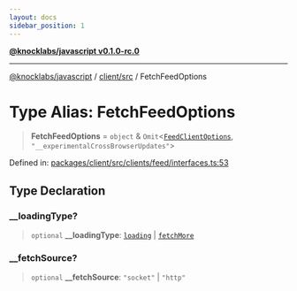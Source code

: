 ```yaml
---
layout: docs
sidebar_position: 1
---
```


[**@knocklabs/javascript v0.1.0-rc.0**](../../../index.mdx)

***

[@knocklabs/javascript](../../../modules.mdx) / [client/src](../index.mdx) / FetchFeedOptions

# Type Alias: FetchFeedOptions

> **FetchFeedOptions** = `object` & `Omit`\<[`FeedClientOptions`](../interfaces/FeedClientOptions.mdx), `"__experimentalCrossBrowserUpdates"`\>

Defined in: [packages/client/src/clients/feed/interfaces.ts:53](https://github.com/knocklabs/javascript/blob/main/packages/client/src/clients/feed/interfaces.ts#L53)

## Type Declaration

### \_\_loadingType?

> `optional` **\_\_loadingType**: [`loading`](../index.mdx#loading) \| [`fetchMore`](../index.mdx#fetchmore)

### \_\_fetchSource?

> `optional` **\_\_fetchSource**: `"socket"` \| `"http"`
